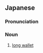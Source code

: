 ==Japanese==
{{ja-kanjitab|なが|さい|ふ}}

===Pronunciation===
{{ja-pron|ながさいふ}}

===Noun===
{{ja-noun|ながさいふ}}

# [[long wallet]]